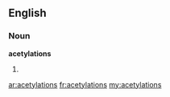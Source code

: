 ==English==

===Noun===
'''acetylations'''

# {{plural of|[[acetylation]]}}

[[ar:acetylations]]
[[fr:acetylations]]
[[my:acetylations]]